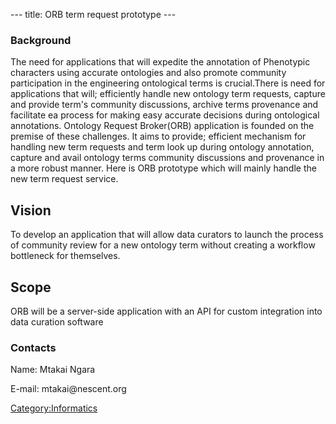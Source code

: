 ---
title: ORB term request prototype
---

===Background===
The need for applications that will expedite the annotation of Phenotypic characters using accurate ontologies and also promote community participation in the engineering ontological terms is crucial.There is need for applications that will; efficiently handle new ontology term requests, capture and provide term's community discussions, archive terms provenance and facilitate ea process for making easy accurate decisions during ontological annotations.
Ontology Request Broker(ORB) application is founded on the premise of these challenges. It aims to provide; efficient mechanism for handling new term requests and term look up during ontology annotation, capture and avail ontology terms community discussions and provenance in a more robust manner.
Here is ORB prototype which will mainly handle the new term request service.

==Vision==
To develop an application that will allow data curators to launch the process of community review for a new ontology term without creating a workflow bottleneck for themselves.

==Scope==
ORB will be a server-side application with an API for custom integration into data curation software









===Contacts===

Name: Mtakai Ngara

E-mail: mtakai@nescent.org

[[Category:Informatics]]
